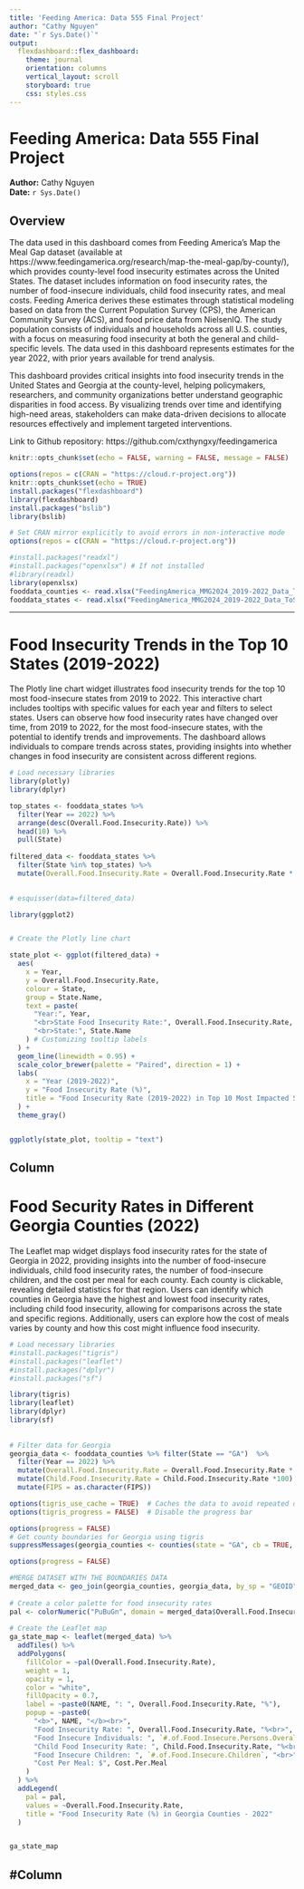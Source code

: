 ```yaml
---
title: 'Feeding America: Data 555 Final Project'
author: "Cathy Nguyen"
date: "`r Sys.Date()`"
output: 
  flexdashboard::flex_dashboard:
    theme: journal
    orientation: columns
    vertical_layout: scroll
    storyboard: true 
    css: styles.css
---
```

# Feeding America: Data 555 Final Project

**Author:** Cathy Nguyen  
**Date:** `r Sys.Date()`  

## Overview
The data used in this dashboard comes from Feeding America’s Map the Meal Gap dataset (available at https://www.feedingamerica.org/research/map-the-meal-gap/by-county/), which provides county-level food insecurity estimates across the United States. The dataset includes information on food insecurity rates, the number of food-insecure individuals, child food insecurity rates, and meal costs. Feeding America derives these estimates through statistical modeling based on data from the Current Population Survey (CPS), the American Community Survey (ACS), and food price data from NielsenIQ. The study population consists of individuals and households across all U.S. counties, with a focus on measuring food insecurity at both the general and child-specific levels. The data used in this dashboard represents estimates for the year 2022, with prior years available for trend analysis.

This dashboard provides critical insights into food insecurity trends in the United States and Georgia at the county-level, helping policymakers, researchers, and community organizations better understand geographic disparities in food access. By visualizing trends over time and identifying high-need areas, stakeholders can make data-driven decisions to allocate resources effectively and implement targeted interventions.

Link to Github repository: https://github.com/cxthyngxy/feedingamerica 

```r
knitr::opts_chunk$set(echo = FALSE, warning = FALSE, message = FALSE)

```

```r
options(repos = c(CRAN = "https://cloud.r-project.org"))
knitr::opts_chunk$set(echo = TRUE)
install.packages("flexdashboard")
library(flexdashboard)
install.packages("bslib")
library(bslib)
```

```r
# Set CRAN mirror explicitly to avoid errors in non-interactive mode
options(repos = c(CRAN = "https://cloud.r-project.org"))

#install.packages("readxl") 
#install.packages("openxlsx") # If not installed
#library(readxl)
library(openxlsx)
fooddata_counties <- read.xlsx("FeedingAmerica_MMG2024_2019-2022_Data_ToShare_v3.xlsx", sheet = 2)  # By name
fooddata_states <- read.xlsx("FeedingAmerica_MMG2024_2019-2022_Data_ToShare_v3.xlsx", sheet = 4)  # By index


```

---

# Food Insecurity Trends in the Top 10 States (2019-2022)

The Plotly line chart widget illustrates food insecurity trends for the top 10 most food-insecure states from 2019 to 2022. This interactive chart includes tooltips with specific values for each year and filters to select states. Users can observe how food insecurity rates have changed over time, from 2019 to 2022, for the most food-insecure states, with the potential to identify trends and improvements. The dashboard allows individuals to compare trends across states, providing insights into whether changes in food insecurity are consistent across different regions.

```r

# Load necessary libraries 
library(plotly) 
library(dplyr) 

top_states <- fooddata_states %>%
  filter(Year == 2022) %>% 
  arrange(desc(Overall.Food.Insecurity.Rate)) %>% 
  head(10) %>% 
  pull(State) 
 
filtered_data <- fooddata_states %>% 
  filter(State %in% top_states) %>%
  mutate(Overall.Food.Insecurity.Rate = Overall.Food.Insecurity.Rate * 100)

 
# esquisser(data=filtered_data)

library(ggplot2)


# Create the Plotly line chart 

state_plot <- ggplot(filtered_data) +
  aes(
    x = Year,
    y = Overall.Food.Insecurity.Rate,
    colour = State,
    group = State.Name,
    text = paste(
      "Year:", Year,
      "<br>State Food Insecurity Rate:", Overall.Food.Insecurity.Rate,
      "<br>State:", State.Name
    ) # Customizing tooltip labels
  ) +
  geom_line(linewidth = 0.95) +
  scale_color_brewer(palette = "Paired", direction = 1) +
  labs(
    x = "Year (2019-2022)",
    y = "Food Insecurity Rate (%)",
    title = "Food Insecurity Rate (2019-2022) in Top 10 Most Impacted States"
  ) +
  theme_gray()



```
```r
ggplotly(state_plot, tooltip = "text") 
```
Column {data-height=1000}
---

# Food Security Rates in Different Georgia Counties (2022)

The Leaflet map widget displays food insecurity rates for the state of Georgia in 2022, providing insights into the number of food-insecure individuals, child food insecurity rates, the number of food-insecure children, and the cost per meal for each county. Each county is clickable, revealing detailed statistics for that region. Users can identify which counties in Georgia have the highest and lowest food insecurity rates, including child food insecurity, allowing for comparisons across the state and specific regions. Additionally, users can explore how the cost of meals varies by county and how this cost might influence food insecurity.

```r

# Load necessary libraries 
#install.packages("tigris")
#install.packages("leaflet")
#install.packages("dplyr")
#install.packages("sf")

library(tigris) 
library(leaflet) 
library(dplyr) 
library(sf) 
 
 
# Filter data for Georgia 
georgia_data <- fooddata_counties %>% filter(State == "GA")  %>%
  filter(Year == 2022) %>%
  mutate(Overall.Food.Insecurity.Rate = Overall.Food.Insecurity.Rate * 100) %>%
  mutate(Child.Food.Insecurity.Rate = Child.Food.Insecurity.Rate *100) %>%
  mutate(FIPS = as.character(FIPS))

options(tigris_use_cache = TRUE)  # Caches the data to avoid repeated downloads
options(tigris_progress = FALSE)  # Disable the progress bar

options(progress = FALSE) 
# Get county boundaries for Georgia using tigris 
suppressMessages(georgia_counties <- counties(state = "GA", cb = TRUE, year = 2022))

options(progress = FALSE)

#MERGE DATASET WITH THE BOUNDARIES DATA
merged_data <- geo_join(georgia_counties, georgia_data, by_sp = "GEOID", by_df = "FIPS")
 
# Create a color palette for food insecurity rates 
pal <- colorNumeric("PuBuGn", domain = merged_data$Overall.Food.Insecurity.Rate) 
 
# Create the Leaflet map 
ga_state_map <- leaflet(merged_data) %>% 
  addTiles() %>% 
  addPolygons( 
    fillColor = ~pal(Overall.Food.Insecurity.Rate), 
    weight = 1, 
    opacity = 1, 
    color = "white", 
    fillOpacity = 0.7, 
    label = ~paste0(NAME, ": ", Overall.Food.Insecurity.Rate, "%"), 
    popup = ~paste0( 
      "<b>", NAME, "</b><br>", 
      "Food Insecurity Rate: ", Overall.Food.Insecurity.Rate, "%<br>", 
      "Food Insecure Individuals: ", `#.of.Food.Insecure.Persons.Overall`, "<br>", 
      "Child Food Insecurity Rate: ", Child.Food.Insecurity.Rate, "%<br>", 
      "Food Insecure Children: ", `#.of.Food.Insecure.Children`, "<br>", 
      "Cost Per Meal: $", Cost.Per.Meal 
    ) 
  ) %>% 
  addLegend( 
    pal = pal, 
    values = ~Overall.Food.Insecurity.Rate, 
    title = "Food Insecurity Rate (%) in Georgia Counties - 2022" 
  ) 



```

```r
ga_state_map
```
#Column {data-height=2000, data-width=1000}
---

